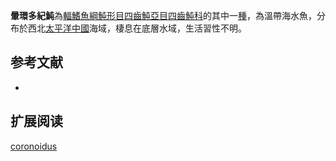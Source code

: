{{Speciesbox
| name = 暈環多紀魨
| image = 
| image_width = 250px
| status = NE
| status_system = IUCN3.1 
| genus = Lagocephalus
| species = coronoidus
| authority = Ni & Li, 1992
| synonyms = 
}}
'''暈環多紀魨'''為[[輻鰭魚綱|輻鰭魚綱]][[魨形目|魨形目]][[四齒魨亞目|四齒魨亞目]][[四齒魨科|四齒魨科]]的其中一[[種|種]]，為溫帶海水魚，分布於西北[[太平洋|太平洋]][[中國|中國]]海域，棲息在底層水域，生活習性不明。
==参考文献==
*{{FishBase_species|genus=Takifugu|species=coronoidus|year=2014|month=3}}

== 扩展阅读 ==
{{refbegin}}
{{wikispecies-inline|Takifugu coronoidus|暈環多紀魨}}
{{refend}}

[[Category:東方魨屬|coronoidus]]


{{魚類小作品}}